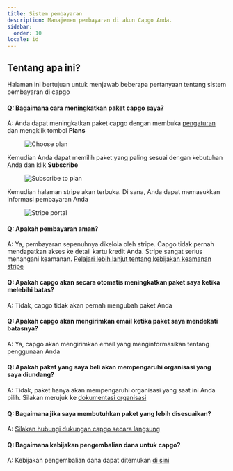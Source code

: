 ```yaml
---
title: Sistem pembayaran
description: Manajemen pembayaran di akun Capgo Anda.
sidebar:
  order: 10
locale: id
---
```


## Tentang apa ini?

Halaman ini bertujuan untuk menjawab beberapa pertanyaan tentang sistem pembayaran di capgo

#### Q: Bagaimana cara meningkatkan paket capgo saya?
A: Anda dapat meningkatkan paket capgo dengan membuka [pengaturan](/docs/webapp/settings/#how-to-get-to-the-settings-page) dan mengklik tombol **Plans**

<figure><img src="/plans-buttonwebp" alt="Choose plan" /><figcaption></figcaption></figure>

Kemudian Anda dapat memilih paket yang paling sesuai dengan kebutuhan Anda dan klik **Subscribe**

<figure><img src="/plans-subscribewebp" alt="Subscribe to plan" /><figcaption></figcaption></figure>

Kemudian halaman stripe akan terbuka. Di sana, Anda dapat memasukkan informasi pembayaran Anda

<figure><img src="/plans-stripewebp" alt="Stripe portal" /><figcaption></figcaption></figure>

#### Q: Apakah pembayaran aman?
A: Ya, pembayaran sepenuhnya dikelola oleh stripe. Capgo tidak pernah mendapatkan akses ke detail kartu kredit Anda. Stripe sangat serius menangani keamanan. [Pelajari lebih lanjut tentang kebijakan keamanan stripe](https://stripecom/docs/security/)

#### Q: Apakah capgo akan secara otomatis meningkatkan paket saya ketika melebihi batas?
A: Tidak, capgo tidak akan pernah mengubah paket Anda

#### Q: Apakah capgo akan mengirimkan email ketika paket saya mendekati batasnya?
A: Ya, capgo akan mengirimkan email yang menginformasikan tentang penggunaan Anda

#### Q: Apakah paket yang saya beli akan mempengaruhi organisasi yang saya diundang?
A: Tidak, paket hanya akan mempengaruhi organisasi yang saat ini Anda pilih.
Silakan merujuk ke [dokumentasi organisasi](/docs/webapp/organization-system/#q-how-is-billing-done-within-orgs)

#### Q: Bagaimana jika saya membutuhkan paket yang lebih disesuaikan?
A: [Silakan hubungi dukungan capgo secara langsung](/docs/getting-help#support-by-chat)

#### Q: Bagaimana kebijakan pengembalian dana untuk capgo?
A: Kebijakan pengembalian dana dapat ditemukan [di sini](https://capgo.app/return/)
